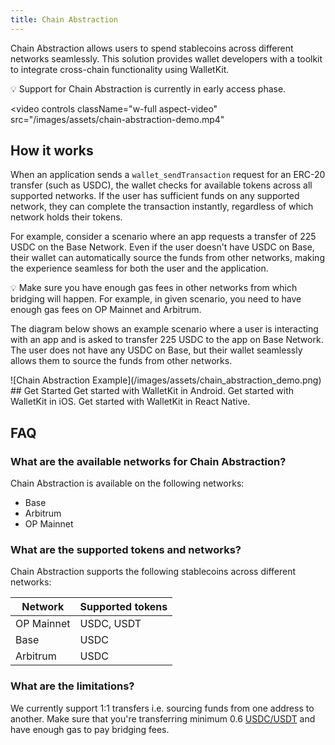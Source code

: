 ```yaml
---
title: Chain Abstraction
---
```

Chain Abstraction allows users to spend stablecoins across different networks seamlessly. 
This solution provides wallet developers with a toolkit to integrate cross-chain functionality using WalletKit.

<Note>
💡 Support for Chain Abstraction is currently in early access phase.
</Note>

<video
  controls
  className="w-full aspect-video"
  src="/images/assets/chain-abstraction-demo.mp4"
></video>

## How it works

When an application sends a `wallet_sendTransaction` request for an ERC-20 transfer (such as USDC), 
the wallet checks for available tokens across all supported networks. If the user has sufficient funds on any supported network,
they can complete the transaction instantly, regardless of which network holds their tokens.

For example, consider a scenario where an app requests a transfer of 225 USDC on the Base Network. 
Even if the user doesn't have USDC on Base, their wallet can automatically source the funds from other networks,
making the experience seamless for both the user and the application.

<Note>
💡 Make sure you have enough gas fees in other networks from which bridging will happen. 
For example, in given scenario, you need to have enough gas fees on OP Mainnet and Arbitrum. 
</Note>

The diagram below shows an example scenario where a user is interacting with an app and is asked to transfer 225 USDC to the app on Base Network. 
The user does not have any USDC on Base, but their wallet seamlessly allows them to source the funds from other networks. 
<Frame>   
![Chain Abstraction Example](/images/assets/chain_abstraction_demo.png)
</Frame>  
## Get Started

<CardGroup cols={2}>
  <Card title="Android" icon="android" href="/walletkit/android/early-access/chain-abstraction">
    Get started with WalletKit in Android.
  </Card>

  <Card title="iOS" icon="apple" href="/walletkit/ios/early-access/chain-abstraction">
    Get started with WalletKit in iOS.
  </Card>

  <Card title="React Native" icon="react" href="/walletkit/react-native/early-access/chain-abstraction">
    Get started with WalletKit in React Native.
  </Card>
</CardGroup>


## FAQ

### What are the available networks for Chain Abstraction?

Chain Abstraction is available on the following networks:

- Base 
- Arbitrum
- OP Mainnet 

### What are the supported tokens and networks?

Chain Abstraction supports the following stablecoins across different networks:

| Network   | Supported tokens |
|-----------|-----------------|
| OP Mainnet | USDC, USDT      |
| Base      | USDC            |
| Arbitrum  | USDC            |


### What are the limitations?

We currently support 1:1 transfers i.e. sourcing funds from one address to another. Make sure that you're transferring minimum 0.6 [USDC/USDT](/walletkit/../walletkit/features/early-access/chain-abstraction.mdx#what-are-the-supported-tokens-and-networks) and have enough gas to pay bridging fees. 

